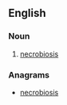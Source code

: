 ==English==

===Noun===
{{en-noun|bionecros|es}}

# {{context|pathology|lang=en}} [[necrobiosis]]

===Anagrams===
* [[necrobiosis#English|necrobiosis]]